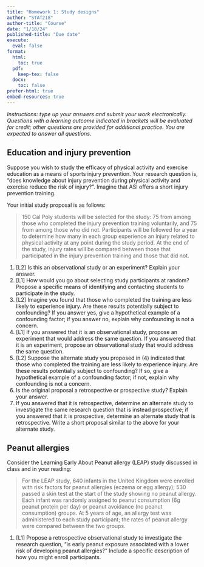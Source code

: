 ```yaml
---
title: "Homework 1: Study designs"
author: "STAT218"
author-title: "Course"
date: "1/18/24"
published-title: "Due date"
execute: 
  eval: false
format: 
  html:
    toc: true
  pdf:
    keep-tex: false
  docx:
    toc: false
prefer-html: true
embed-resources: true
---
```


*Instructions: type up your answers and submit your work electronically. Questions with a learning outcome indicated in brackets will be evaluated for credit; other questions are provided for additional practice. You are expected to answer all questions.*

## Education and injury prevention

Suppose you wish to study the efficacy of physical activity and exercise education as a means of sports injury prevention. Your research question is, "does knowledge about injury prevention during physical activity and exercise reduce the risk of injury?". Imagine that ASI offers a short injury prevention training.

Your initial study proposal is as follows:

> 150 Cal Poly students will be selected for the study: 75 from among those who completed the injury prevention training voluntarily, and 75 from among those who did not. Participants will be followed for a year to determine how many in each group experience an injury related to physical activity at any point during the study period. At the end of the study, injury rates will be compared between those that participated in the injury prevention training and those that did not.

1.  \[L2\] Is this an observational study or an experiment? Explain your answer.
2.  \[L1\] How would you go about selecting study participants at random? Propose a specific means of identifying and contacting students to participate in the study.
3.  \[L2\] Imagine you found that those who completed the training are less likely to experience injury. Are these results potentially subject to confounding? If you answer yes, give a hypothetical example of a confounding factor; if you answer no, explain why confounding is not a concern.
4.  \[L1\] If you answered that it is an observational study, propose an experiment that would address the same question. If you answered that it is an experiment, propose an observational study that would address the same question.
5.  \[L2\] Suppose the alternate study you proposed in (4) indicated that those who completed the training are less likely to experience injury. Are these results potentially subject to confounding? If so, give a hypothetical example of a confounding factor; if not, explain why confounding is not a concern.
6.  Is the original proposal a retrospective or prospective study? Explain your answer.
7.  If you answered that it is retrospective, determine an alternate study to investigate the same research question that is instead prospective; if you answered that it is prospective, determine an alternate study that is retrospective. Write a short proposal similar to the above for your alternate study.

## Peanut allergies

Consider the Learning Early About Peanut allergy (LEAP) study discussed in class and in your reading:

> For the LEAP study, 640 infants in the United Kingdom were enrolled with risk factors for peanut allergies (eczema or egg allergy); 530 passed a skin test at the start of the study showing no peanut allergy. Each infant was randomly assigned to peanut consumption (6g peanut protein per day) or peanut avoidance (no peanut consumption) groups. At 5 years of age, an allergy test was administered to each study participant; the rates of peanut allergy were compared between the two groups.

1.  \[L1\] Propose a retrospective observational study to investigate the research question, "is early peanut exposure associated with a lower risk of developing peanut allergies?" Include a specific description of how you might enroll participants.
